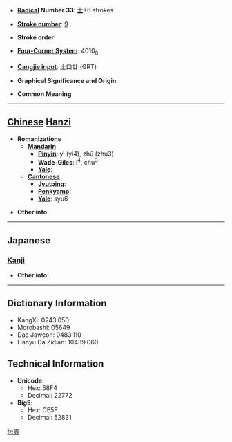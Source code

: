 * '''[[Wiktionary:Chinese radical index| Radical]] Number 33''': [[Wiktionary:Chinese radical index 士|士]]+6 strokes

* '''[[Wiktionary:Chinese total strokes index|Stroke number]]''': [[Wiktionary:Chinese total strokes index 9|9]]

* '''Stroke order''': 

* '''[[Wiktionary:Chinese four corner index|Four-Corner System]]''': 4010<sub>8</sub>

* '''[[Wiktionary:Chinese Cangjie index|Cangjie input]]''': 土口廿 (GRT)

* '''Graphical Significance and Origin''': 

* '''Common Meaning'''

----

== [[Chinese]] [[Hanzi]] ==

* '''Romanizations'''
** '''[[Mandarin]]'''
*** '''[[Pinyin]]''': yì (yi4), zhǔ (zhu3)
*** '''[[Wade-Giles]]''': i<sup>4</sup>, chu<sup>3</sup>
*** '''[[Yale]]''': 
** '''[[Cantonese]]'''
*** '''[[Jyutping]]''':
*** '''[[Penkyamp]]''': 
*** '''[[Yale]]''': syu6

* '''Other info''': 

----

==Japanese==
===[[Kanji]]===
{{kanji|on readings=[[しゅ]] (shu), [[ちゅ]] (chu)|kun readings=[[たてる]] (tateru)}}

* '''Other info''':  

----

== Dictionary Information ==

* KangXi: 0243.050
* Morobashi: 05649
* Dae Jaweon: 0483.110
* Hanyu Da Zidian: 10439.060

== Technical Information ==

* '''Unicode''':
** Hex: 58F4
** Decimal: 22772
* '''Big5''':
** Hex: CE5F
** Decimal: 52831

[[fr:壴]]